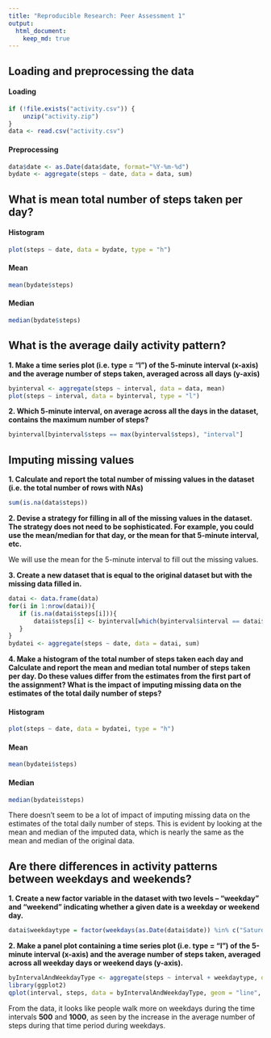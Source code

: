 ```yaml
---
title: "Reproducible Research: Peer Assessment 1"
output: 
  html_document:
    keep_md: true
---
```



## Loading and preprocessing the data

#### Loading

```r
if (!file.exists("activity.csv")) {
    unzip("activity.zip")
}
data <- read.csv("activity.csv")
```

#### Preprocessing
```r
data$date <- as.Date(data$date, format="%Y-%m-%d")
bydate <- aggregate(steps ~ date, data = data, sum)
```

## What is mean total number of steps taken per day?

#### Histogram

```r
plot(steps ~ date, data = bydate, type = "h")
```

#### Mean

```r
mean(bydate$steps)
```

#### Median

```r
median(bydate$steps)
```

## What is the average daily activity pattern?

**1. Make a time series plot (i.e. type = "l") of the 5-minute interval (x-axis) and the average number of steps taken, averaged across all days (y-axis)**

```r
byinterval <- aggregate(steps ~ interval, data = data, mean)
plot(steps ~ interval, data = byinterval, type = "l")
```

**2. Which 5-minute interval, on average across all the days in the dataset, contains the maximum number of steps?**

```r
byinterval[byinterval$steps == max(byinterval$steps), "interval"]
```
## Imputing missing values

**1. Calculate and report the total number of missing values in the dataset
(i.e. the total number of rows with NAs)**

```r
sum(is.na(data$steps))
```

**2. Devise a strategy for filling in all of the missing values in the dataset. The strategy does not need to be sophisticated. For example, you could use the mean/median for that day, or the mean for that 5-minute interval, etc.**

We will use the mean for the 5-minute interval to fill out the missing values.

**3. Create a new dataset that is equal to the original dataset but with the missing data filled in.**

```r
datai <- data.frame(data)
for(i in 1:nrow(datai)){
   if (is.na(datai$steps[i])){
       datai$steps[i] <- byinterval[which(byinterval$interval == datai$interval[i]),]$steps
   }
}
bydatei <- aggregate(steps ~ date, data = datai, sum)
```

**4. Make a histogram of the total number of steps taken each day and Calculate and report the mean and median total number of steps taken per day. Do these values differ from the estimates from the first part of the assignment? What is the impact of imputing missing data on the estimates of the total daily number of steps?**


#### Histogram

```r
plot(steps ~ date, data = bydatei, type = "h")
```

#### Mean

```r
mean(bydatei$steps)
```

#### Median

```r
median(bydatei$steps)
```

There doesn’t seem to be a lot of impact of imputing missing data on the estimates of the total daily number of steps. This is evident by looking at the mean and median of the imputed data, which is nearly the same as the mean and median of the original data.


## Are there differences in activity patterns between weekdays and weekends?

**1. Create a new factor variable in the dataset with two levels – “weekday” and “weekend” indicating whether a given date is a weekday or weekend day.**

```r
datai$weekdaytype = factor(weekdays(as.Date(datai$date)) %in% c("Saturday", "Sunday"), levels = c("FALSE", "TRUE"), labels = c("weekday", "weekend"))
```

**2. Make a panel plot containing a time series plot (i.e. type = "l") of the 5-minute interval (x-axis) and the average number of steps taken, averaged across all weekday days or weekend days (y-axis).**


```r
byIntervalAndWeekdayType <- aggregate(steps ~ interval + weekdaytype, data = datai, mean)
library(ggplot2)
qplot(interval, steps, data = byIntervalAndWeekdayType, geom = "line", facets = weekdaytype ~ .)
```

From the data, it looks like people walk more on weekdays during the time intervals **500** and **1000**, as seen by the increase in the average number of steps during that time period during weekdays.
